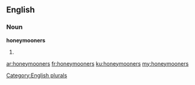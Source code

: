 ==English==

===Noun===
'''honeymooners'''

# {{plural of|[[honeymooner]]}}

[[Category:English plurals]]

[[ar:honeymooners]]
[[fr:honeymooners]]
[[ku:honeymooners]]
[[my:honeymooners]]